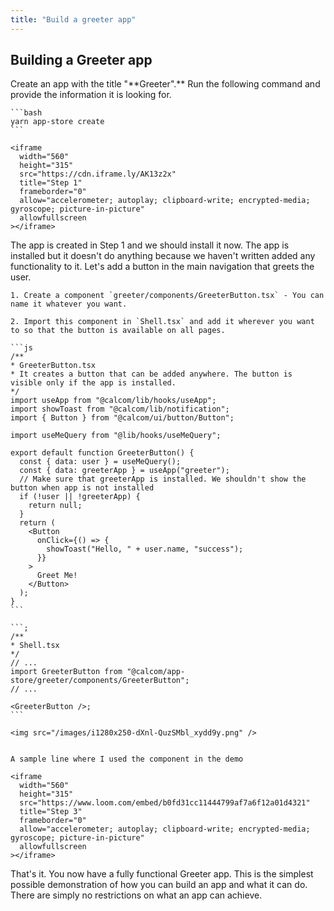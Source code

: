```yaml
---
title: "Build a greeter app"
---
```


## Building a **Greeter** app

<Steps>
  <Step title="Create an app">
    Create an app with the title "**Greeter".** Run the following command and provide the information it is looking for.

    ```bash
    yarn app-store create
    ```

    <iframe
      width="560"
      height="315"
      src="https://cdn.iframe.ly/AK13z2x"
      title="Step 1"
      frameborder="0"
      allow="accelerometer; autoplay; clipboard-write; encrypted-media; gyroscope; picture-in-picture"
      allowfullscreen
    ></iframe>

  </Step>
  <Step title="Install the app">
    The app is created in Step 1 and we should install it now.
  </Step>
  <Step title="Add the functionality">
    The app is installed but it doesn't do anything because we haven't written added any functionality to it. Let's add a button in the main navigation that greets the user.

    1. Create a component `greeter/components/GreeterButton.tsx` - You can name it whatever you want.

    2. Import this component in `Shell.tsx` and add it wherever you want to so that the button is available on all pages.

    ```js
    /**
    * GreeterButton.tsx
    * It creates a button that can be added anywhere. The button is visible only if the app is installed.
    */
    import useApp from "@calcom/lib/hooks/useApp";
    import showToast from "@calcom/lib/notification";
    import { Button } from "@calcom/ui/button/Button";

    import useMeQuery from "@lib/hooks/useMeQuery";

    export default function GreeterButton() {
      const { data: user } = useMeQuery();
      const { data: greeterApp } = useApp("greeter");
      // Make sure that greeterApp is installed. We shouldn't show the button when app is not installed
      if (!user || !greeterApp) {
        return null;
      }
      return (
        <Button
          onClick={() => {
            showToast("Hello, " + user.name, "success");
          }}
        >
          Greet Me!
        </Button>
      );
    }
    ```

    ```;
    /**
    * Shell.tsx
    */
    // ...
    import GreeterButton from "@calcom/app-store/greeter/components/GreeterButton";
    // ...

    <GreeterButton />;
    ```

    <img src="/images/i1280x250-dXnl-QuzSMbl_xydd9y.png" />


    A sample line where I used the component in the demo

    <iframe
      width="560"
      height="315"
      src="https://www.loom.com/embed/b0fd31cc11444799af7a6f12a01d4321"
      title="Step 3"
      frameborder="0"
      allow="accelerometer; autoplay; clipboard-write; encrypted-media; gyroscope; picture-in-picture"
      allowfullscreen
    ></iframe>

  </Step>
</Steps>

That's it. You now have a fully functional Greeter app. This is the simplest possible demonstration of how you can build an app and what it can do. There are simply no restrictions on what an app can achieve.
